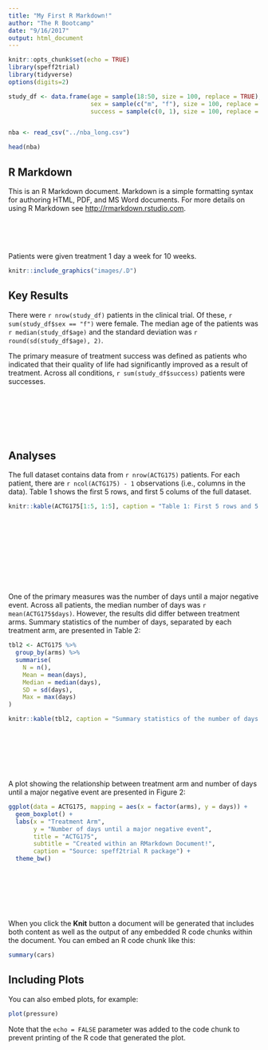 ```yaml
---
title: "My First R Markdown!"
author: "The R Bootcamp"
date: "9/16/2017"
output: html_document
---
```


```r
knitr::opts_chunk$set(echo = TRUE)
library(speff2trial)
library(tidyverse)
options(digits=2)
```

```r
study_df <- data.frame(age = sample(18:50, size = 100, replace = TRUE),
                       sex = sample(c("m", "f"), size = 100, replace = TRUE),
                       success = sample(c(0, 1), size = 100, replace = TRUE, prob = c(.8, .2)))


nba <- read_csv("../nba_long.csv")

```


```r
head(nba)
```


## R Markdown

This is an R Markdown document. Markdown is a simple formatting syntax for authoring HTML, PDF, and MS Word documents. For more details on using R Markdown see <http://rmarkdown.rstudio.com>.

<br>
<br>
<br>



Patients were given treatment 1 day a week for 10 weeks. 

```r
knitr::include_graphics("images/.D")
```





## Key Results

There were `r nrow(study_df)` patients in the clinical trial. Of these, `r sum(study_df$sex == "f")` were female. The median age of the patients was `r median(study_df$age)` and the standard deviation was `r round(sd(study_df$age), 2)`.

The primary measure of treatment success was defined as patients who indicated that their quality of life had significantly improved as a result of treatment. Across all conditions, `r sum(study_df$success)` patients were successes.


<br>
<br>
<br>
<br>
<br>

## Analyses

The full dataset contains data from `r nrow(ACTG175)` patients. For each patient, there are `r ncol(ACTG175) - 1` observations (i.e., columns in the data). Table 1 shows the first 5 rows, and first 5 colums of the full dataset.

```r
knitr::kable(ACTG175[1:5, 1:5], caption = "Table 1: First 5 rows and 5 columns of the full ACTG175 dataset")
```


<br>
<br>
<br>
<br>
<br>
<br>
<br>
<br>


One of the primary measures was the number of days until a major negative event. Across all patients, the median number of days was `r mean(ACTG175$days)`. However, the results did differ between treatment arms. Summary statistics of the number of days, separated by each treatment arm, are presented in Table 2:

```r
tbl2 <- ACTG175 %>% 
  group_by(arms) %>% 
  summarise(
    N = n(),
    Mean = mean(days),
    Median = median(days),
    SD = sd(days),
    Max = max(days)
)

knitr::kable(tbl2, caption = "Summary statistics of the number of days until a major negative event for different treatment arms.")
```





<br>
<br>
<br>
<br>
<br>


A plot showing the relationship between treatment arm and number of days until a major negative event are presented in Figure 2:

```r
ggplot(data = ACTG175, mapping = aes(x = factor(arms), y = days)) +
  geom_boxplot() + 
  labs(x = "Treatment Arm",
       y = "Number of days until a major negative event",
       title = "ACTG175",
       subtitle = "Created within an RMarkdown Document!",
       caption = "Source: speff2trial R package") + 
  theme_bw()
```





<br>
<br>
<br>
<br>
<br>



When you click the **Knit** button a document will be generated that includes both content as well as the output of any embedded R code chunks within the document. You can embed an R code chunk like this:

```r
summary(cars)
```

## Including Plots

You can also embed plots, for example:

```r
plot(pressure)
```

Note that the `echo = FALSE` parameter was added to the code chunk to prevent printing of the R code that generated the plot.
